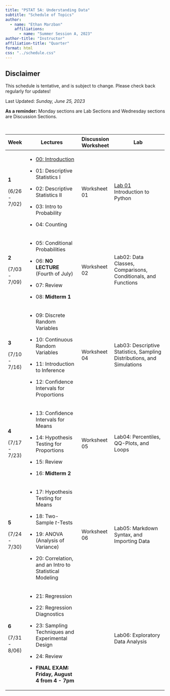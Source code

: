 ```yaml
---
title: "PSTAT 5A: Understanding Data"
subtitle: "Schedule of Topics"
author:
  - name: "Ethan Marzban"
    affiliations:
      - name: "Summer Session A, 2023"
author-title: "Instructor"
affiliation-title: "Quarter"
format: html
css: "../schedule.css"
---
```


::: callout-caution
## Disclaimer

This schedule is tentative, and is subject to change. Please check back regularly for updates!
:::

Last Updated: *Sunday, June 25, 2023*\

**As a reminder:** Monday sections are Lab Sections and Wednesday sections are Discussion Sections.

\

+---------------+--------------------------------------------------------------------------------------------------------------------+----------------------+----------------------------------------------------------------------------------------------------------------------------+
| Week          | Lectures                                                                                                           | Discussion Worksheet | Lab                                                                                                                        |
+===============+====================================================================================================================+======================+============================================================================================================================+
| **1**         | -   <a href = "Lectures/Lecture00/Lec00.qmd" class = "button label-outline" target = "_blank">00: Introduction</a> | Worksheet 01         | <a href = "Labs/Lab01/lab01.qmd" class = "button label-outline" target = "_blank">Lab 01</a> <br /> Introduction to Python |
|               |                                                                                                                    |                      |                                                                                                                            |
| (6/26 - 7/02) | -   01: Descriptive Statistics I                                                                                   |                      |                                                                                                                            |
|               |                                                                                                                    |                      |                                                                                                                            |
|               | -   02: Descriptive Statistics II                                                                                  |                      |                                                                                                                            |
|               |                                                                                                                    |                      |                                                                                                                            |
|               | -   03: Intro to Probability                                                                                       |                      |                                                                                                                            |
|               |                                                                                                                    |                      |                                                                                                                            |
|               | -   04: Counting                                                                                                   |                      |                                                                                                                            |
+---------------+--------------------------------------------------------------------------------------------------------------------+----------------------+----------------------------------------------------------------------------------------------------------------------------+
| **2**         | -   05: Conditional Probabilities                                                                                  | Worksheet 02         | Lab02: Data Classes, Comparisons, Conditionals, and Functions                                                              |
|               |                                                                                                                    |                      |                                                                                                                            |
| (7/03 - 7/09) | -   06: **NO LECTURE** (Fourth of July)                                                                            |                      |                                                                                                                            |
|               |                                                                                                                    |                      |                                                                                                                            |
|               | -   07: Review                                                                                                     |                      |                                                                                                                            |
|               |                                                                                                                    |                      |                                                                                                                            |
|               | -   08: **Midterm 1**                                                                                              |                      |                                                                                                                            |
+---------------+--------------------------------------------------------------------------------------------------------------------+----------------------+----------------------------------------------------------------------------------------------------------------------------+
| **3**         | -   09: Discrete Random Variables                                                                                  | Worksheet 04         | Lab03: Descriptive Statistics, Sampling Distributions, and Simulations                                                     |
|               |                                                                                                                    |                      |                                                                                                                            |
| (7/10 - 7/16) | -   10: Continuous Random Variables                                                                                |                      |                                                                                                                            |
|               |                                                                                                                    |                      |                                                                                                                            |
|               | -   11: Introduction to Inference                                                                                  |                      |                                                                                                                            |
|               |                                                                                                                    |                      |                                                                                                                            |
|               | -   12: Confidence Intervals for Proportions                                                                       |                      |                                                                                                                            |
+---------------+--------------------------------------------------------------------------------------------------------------------+----------------------+----------------------------------------------------------------------------------------------------------------------------+
| **4**         | -   13: Confidence Intervals for Means                                                                             | Worksheet 05         | Lab04: Percentiles, QQ-Plots, and Loops                                                                                    |
|               |                                                                                                                    |                      |                                                                                                                            |
| (7/17 - 7/23) | -   14: Hypothesis Testing for Proportions                                                                         |                      |                                                                                                                            |
|               |                                                                                                                    |                      |                                                                                                                            |
|               | -   15: Review                                                                                                     |                      |                                                                                                                            |
|               |                                                                                                                    |                      |                                                                                                                            |
|               | -   16: **Midterm 2**                                                                                              |                      |                                                                                                                            |
+---------------+--------------------------------------------------------------------------------------------------------------------+----------------------+----------------------------------------------------------------------------------------------------------------------------+
| **5**         | -   17: Hypothesis Testing for Means                                                                               | Worksheet 06         | Lab05: Markdown Syntax, and Importing Data                                                                                 |
|               |                                                                                                                    |                      |                                                                                                                            |
| (7/24 - 7/30) | -   18: Two-Sample *t*-Tests                                                                                       |                      |                                                                                                                            |
|               |                                                                                                                    |                      |                                                                                                                            |
|               | -   19: ANOVA (Analysis of Variance)                                                                               |                      |                                                                                                                            |
|               |                                                                                                                    |                      |                                                                                                                            |
|               | -   20: Correlation, and an Intro to Statistical Modeling                                                          |                      |                                                                                                                            |
+---------------+--------------------------------------------------------------------------------------------------------------------+----------------------+----------------------------------------------------------------------------------------------------------------------------+
| **6**         | -   21: Regression                                                                                                 |                      | Lab06: Exploratory Data Analysis                                                                                           |
|               |                                                                                                                    |                      |                                                                                                                            |
| (7/31 - 8/06) | -   22: Regression Diagnostics                                                                                     |                      |                                                                                                                            |
|               |                                                                                                                    |                      |                                                                                                                            |
|               | -   23: Sampling Techniques and Experimental Design                                                                |                      |                                                                                                                            |
|               |                                                                                                                    |                      |                                                                                                                            |
|               | -   24: Review                                                                                                     |                      |                                                                                                                            |
|               |                                                                                                                    |                      |                                                                                                                            |
|               | -   **FINAL EXAM: Friday, August 4 from 4 - 7pm**                                                                  |                      |                                                                                                                            |
+---------------+--------------------------------------------------------------------------------------------------------------------+----------------------+----------------------------------------------------------------------------------------------------------------------------+
